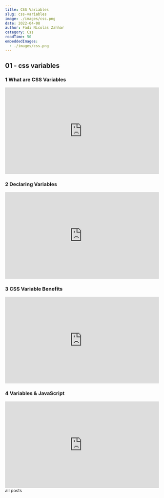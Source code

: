 ```yaml
---
title: CSS Variables
slug: css-variables
image: ./images/css.png
date: 2022-04-08
author: Fadi Nicolas Zahhar
category: Css
readTime: 50
embeddedImages:
  - ./images/css.png
---
```



<GatsbyImage
  image={getImage(props.embeddedImages[0])}
  alt="random stuff"
  className="first-inline-img"
/>

## 01 - css variables

### 1 What are CSS Variables

<div style="padding:56.25% 0 0 0;position:relative;">
  <iframe
    src="https://player.vimeo.com/video/697059026?h=bdb1d7388a&amp;badge=0&amp;autopause=0&amp;player_id=0&amp;app_id=58479"
    frameborder="0"
    allow="autoplay; fullscreen; picture-in-picture"
    allowfullscreen
    style="position:absolute;top:0;left:0;width:100%;height:100%;"
    title="1 - CSS Variables Tutorial #1 - What are CSS Variables"
  ></iframe>
</div>
<script src="https://player.vimeo.com/api/player.js"></script>

### 2 Declaring Variables

<div style="padding:56.25% 0 0 0;position:relative;">
  <iframe
    src="https://player.vimeo.com/video/697059086?h=3c1b839210&amp;badge=0&amp;autopause=0&amp;player_id=0&amp;app_id=58479"
    frameborder="0"
    allow="autoplay; fullscreen; picture-in-picture"
    allowfullscreen
    style="position:absolute;top:0;left:0;width:100%;height:100%;"
    title="2 - CSS Variables Tutorial #2 - Declaring Variables"
  ></iframe>
</div>
<script src="https://player.vimeo.com/api/player.js"></script>

### 3 CSS Variable Benefits

<div style="padding:56.25% 0 0 0;position:relative;">
  <iframe
    src="https://player.vimeo.com/video/697059154?h=234116dcc4&amp;badge=0&amp;autopause=0&amp;player_id=0&amp;app_id=58479"
    frameborder="0"
    allow="autoplay; fullscreen; picture-in-picture"
    allowfullscreen
    style="position:absolute;top:0;left:0;width:100%;height:100%;"
    title="3 - CSS Variables Tutorial #3 - CSS Variable Benefits"
  ></iframe>
</div>
<script src="https://player.vimeo.com/api/player.js"></script>

### 4 Variables & JavaScript

<div style="padding:56.25% 0 0 0;position:relative;">
  <iframe
    src="https://player.vimeo.com/video/697059226?h=2166fdd588&amp;badge=0&amp;autopause=0&amp;player_id=0&amp;app_id=58479"
    frameborder="0"
    allow="autoplay; fullscreen; picture-in-picture"
    allowfullscreen
    style="position:absolute;top:0;left:0;width:100%;height:100%;"
    title="4 - CSS Variables Tutorial #4 - CSS Variables &amp;amp; JavaScript"
  ></iframe>
</div>
<script src="https://player.vimeo.com/api/player.js"></script>

<Link to="/posts" className="btn center-btn">
  all posts
</Link>

